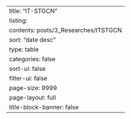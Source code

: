 ---
title: "IT-STGCN"
listing:
  contents: posts/3_Researches/ITSTGCN
  sort: "date desc"
  type: table
  categories: false
  sort-ui: false
  filter-ui: false
  page-size: 9999
page-layout: full
title-block-banner: false
---